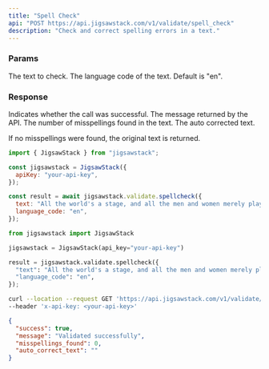 ```yaml
---
title: "Spell Check"
api: "POST https://api.jigsawstack.com/v1/validate/spell_check"
description: "Check and correct spelling errors in a text."
---
```


### Params

<ParamField query="text" type="string" required>
  The text to check.
</ParamField>

<ParamField query="language_code" type="string" default="en" required>
  The language code of the text. Default is "en".
</ParamField>

<Snippet file="header.mdx" />

### Response

<ResponseField name="success" type="boolean">
  Indicates whether the call was successful.
</ResponseField>

<ResponseField name="message" type="string">
  The message returned by the API.
</ResponseField>

<ResponseField name="misspellings_found" type="number">
  The number of misspellings found in the text.
</ResponseField>

<ResponseField name="auto_correct_text" type="string">
  The auto corrected text.

If no misspellings were found, the original text is returned.

</ResponseField>

<RequestExample>

```javascript Node.js
import { JigsawStack } from "jigsawstack";

const jigsawstack = JigsawStack({
  apiKey: "your-api-key",
});

const result = await jigsawstack.validate.spellcheck({
  text: "All the world's a stage, and all the men and women merely players. They have their exits and their entrances; And one man in his time plays many parts.",
  language_code: "en",
});
```

```python Python
from jigsawstack import JigsawStack

jigsawstack = JigsawStack(api_key="your-api-key")

result = jigsawstack.validate.spellcheck({
  "text": "All the world's a stage, and all the men and women merely players. They have their exits and their entrances; And one man in his time plays many parts.",
  "language_code": "en",
});
```

```bash cURL
curl --location --request GET 'https://api.jigsawstack.com/v1/validate/spell_check' \
--header 'x-api-key: <your-api-key>'
```

</RequestExample>

<ResponseExample>

```json Response
{
  "success": true,
  "message": "Validated successfully",
  "misspellings_found": 0,
  "auto_correct_text": ""
}
```

</ResponseExample>
